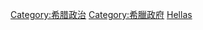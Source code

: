 {{Commonscat|International relations of Greece}}

[[Category:希腊政治|Category:希腊政治]]
[[Category:希臘政府|Category:希臘政府]]
[[Category:欧洲各国外交|Hellas]]